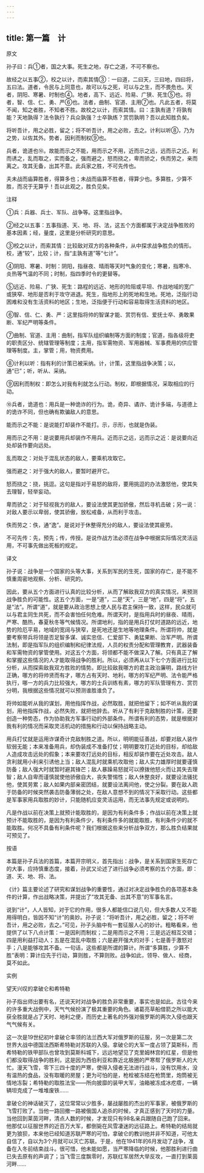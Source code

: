 ```yaml
---
---
---
```

title: 第一篇　计
---




原文

孙子曰：兵①者，国之大事。死生之地，存亡之道，不可不察也。

故经之以五事②，校之以计，而索其情③：一曰道，二曰天，三曰地，四曰将，五曰法。道者，令民与上同意也，故可以与之死，可以与之生，而不畏危也。天者，阴阳、寒暑、时制也④。地者，高下、远近、险易、广狭、死生⑤也。将者，智、信、仁、勇、严⑥也。法者，曲制、官道、主用⑦也。凡此五者，将莫不闻，知之者胜，不知者不胜。故校之以计，而索其情。曰：主孰有道？将孰有能？天地孰得？法令孰行？兵众孰强？士卒孰练？赏罚孰明？吾以此知胜负矣。

将听吾计，用之必胜，留之；将不听吾计，用之必败，去之。计利以听⑧，乃为之势，以佐其外。势者，因利而制权⑨也。

兵者，诡道也⑩。故能而示之不能，用而示之不用，近而示之远，远而示之近。利而诱之，乱而取之，实而备之，强而避之，怒而挠之，卑而骄之，佚而劳之，亲而离之。攻其无备，出其不意。此兵家之胜，不可先传也。

夫未战而庙算胜者，得算多也；未战而庙算不胜者，得算少也。多算胜，少算不胜，而况于无算乎！吾以此观之，胜负见矣。

注释

①兵：兵器、兵士、军队、战争等。这里指战争。

②经之以五事：五事指道、天、地、将、法，这五个方面都属于决定战争胜败的基本因素；经，量度，这里是分析研究的意思。

③校之以计，而索其情：比较敌对双方的各种条件，从中探求战争胜负的情形。校，通“较”，比较；计，指“主孰有道”等“七计”。

④阴阳、寒暑、时制：阴阳，指昼夜、晴雨等天时气象的变化；寒暑，指寒冷、炎热等气温的不同；时制，指四季时令的更替等。

⑤远近、险易、广狭、死生：路程的远近、地形的险阻或平坦、作战地域的宽广或狭窄、地形是否利于攻守进退。死生，指地形上的死地和生地。死地，泛指行动困难和没有生活资料的地区；生地，泛指便于行动和容易取得生活资料的地区。

⑥智、信、仁、勇、严：这里指将帅的智谋才能、赏罚有信、爱抚士卒、勇敢果断、军纪严明等条件。

⑦曲制、官道、主用：曲制，指军队组织编制等方面的制度；官道，指各级将吏的职责区分、统辖管理等制度；主用，指军需物资、军用器械、军事费用的供应管理等制度。主，掌管；用，物资费用。

⑧计利以听：指有利的计策已被采纳。计，计策，这里指战争决策；以，通“已”；听，听从、采纳。

⑨因利而制权：即怎么对我有利就怎么行动。制权，即根据情况，采取相应的行动。

⑩兵者，诡道也：用兵是一种诡诈的行为。诡，奇异、谲诈、诡计多端，与道德上的诡诈不同，但也确有欺骗敌人的意思。

能而示之不能：是说能打却装作不能打。示，示形，也就是伪装。

用而示之不用：是说要用兵却装作不用兵。近而示之远，远而示之近：是说要向近处却装作要向远处。

乱而取之：对处于混乱状态的敌人，要乘机攻取它。

强而避之：对于强大的敌人，要暂时避开它。

怒而挠之：挠，挑逗。这句是指对于易怒的敌将，要用挑逗的办法激怒他，使其失去理智，轻举妄动。

卑而骄之：对于轻视我方的敌人，要设法使其更加骄傲，然后寻机击破；另一说：对敌人要示以卑弱，使其骄傲，放松戒备，从而利于攻击。

佚而劳之：佚，通“逸”。是说对于休整得充分的敌人，要设法使其疲劳。

不可先传：先，预先；传，传授。是说作战方法必须在战争中根据实际情况灵活运用，不可事先做出死板的规定。

译文

孙子说：战争是一个国家的头等大事，关系到军民的生死，国家的存亡，是不能不慎重周密地观察、分析、研究的。

因此，要从五个方面进行认真的比较分析，从而了解敌我双方的真实情况，来预测战争胜负的可能性。这五个方面，一是“道”，二是“天”，三是“地”，四是“将”，五是“法”。所谓“道”，就是要从政治思想上使人民与君主保持一致，这样，民众就可以与君主同生共死，而不会害怕任何危难。所谓天时，是指用兵时的昼夜、晴雨，严寒、酷热，春夏秋冬等气候情况。所谓地利，指的是用兵打仗时道路的远近，地势的险厄平易，地域的宽阔与狭窄，是死地还是生地等地理条件。所谓将帅，就是要考察带兵将领是否足智多谋、诚实忠信、仁爱部下、勇猛果断、治军严明。所谓法制，即是指军队的组织编制和纪律法规，人员的权责分配和管理教育，武器装备和军需物资的掌管使用。对这五个方面，将领都不能不做深入了解。只有真正了解和掌握这些情况的人才能取得战争的胜利。所以，必须再从以下七个方面进行比较分析，从而探索敌我双方胜败的情势。即比较敌我哪方的君主政治廉明，路线方针正确，哪方的将帅贤而有才，哪方占有天时、地利，哪方的军纪严明、法令能严格执行，哪一方的兵力比较强大，哪方的士兵训练有素，哪方的军队管理有方、赏罚分明，我根据这些情况就可以预测谁胜谁负了。

将帅如能听从我的谋划，用他指挥作战，必然取胜，就把他留下；如不听从我的谋划，用他指挥作战，必然失败，就把他辞去。听从了有利于克敌制胜的计策，还要创造一种势态，作为协助我方军事行动的外部条件。所谓有利的态势，就是根据对我有利的情况而采取灵活机动的措施和行动以保持战略主动。

用兵打仗就是运用诈谋奇计克敌制胜之道。所以，明明能征善战，却要对敌人装作软弱无能；本来准备用兵，却伪装成不准备打仗；明明要攻打近处的目标，却给敌人造成攻击远处的假象；本来要攻打远处的目标，相反却装作要在近处攻击。敌人贪利就用小利来引诱他上当；敌人混乱时就乘机攻取他；敌人实力雄厚时就要谨慎防备；敌人强大时就暂时避其锋芒；敌人暴躁易怒就可以撩拨他怒火而让其失去理智；敌人自卑而谨慎就使他骄傲自大，丧失警惕性；敌人休整良好，就要设法骚扰他，使其劳累；敌人如果内部亲密团结，就要设法离间他，使之分裂。要在敌人疏于防备的时候突然袭击防备薄弱之处，在敌人意想不到的情况下采取行动。这些都是军事家用兵取胜的妙计，只能随机应变灵活运用，而无法事先规定或说明的。

凡是作战以前在决策上就预计能取胜的，是因为有利条件多；作战以前在决策上就预计不能取胜的，是因为有利条件少，有利条件多的就能取胜，有利条件少的就不能取胜。何况不具备有利条件呢？我们根据这些来分析战争双方，那么胜负结果就可预见了。

按语

本篇是孙子兵法的首篇，本篇开宗明义，首先指出：战争，是关系到国家生死存亡的大事，应持慎重态度，接着，孙武又论述了进行战争必须考察的五个方面，即：道、天、地、将、法。

《计》篇主要论述了研究和谋划战争的重要性，通过对决定战争胜负的各项基本条件的计算，作出战略决策，并提出了“攻其无备、出其不意”的军事名言。

说到“计”，人人皆知，对于它的作用，很多人都能信口说几句，但大多数人又不能用得明白，皆因不知“计”的奥妙。孙子说：“将听吾计，用之必胜，留之；将不听吾计，用之必败，去之。”可见，孙子头脑中有一套征服人心的妙计。粗略看来，他提供了以下八点计策：一是因利而制权；二是用而示之不用；三是远近相互交错；四是用利益打动人；五是在混乱中取胜；六是避开强大的对手；七是善于激怒对手；八是能够攻其不备。一句话，这些都是所谓的算计。所谓“多算胜，少算不胜”表明：算计应先于行动，算则胜，不算则败。战争如此，领导、做人、经商，莫不如此。

实例

望天兴叹的拿破仑和希特勒

孙子指出师出要有名，还说天时对战争的胜负非常重要，事实也是如此。古往今来的许多重大战例中，天气气候扮演了极其重要的角色。诸葛亮草船借箭之所以能大获全胜就是占了天时、地利之便，而历史上著名的外强对俄罗斯的两次入侵也跟天气气候有关。

这一次是19世纪初叶拿破仑率领的法兰西大军对俄罗斯的征服，另一次是第二次世界大战中德国法西斯希特勒对苏联的入侵。拿破仑的大军一度占领了莫斯科，而希特勒的铁甲部队也曾攻到莫斯科城下，远远地望见了克里姆林宫的红星，但是他们都没取得战争的胜利，这是因为西伯利亚和靠近北极圈的严寒帮了俄罗斯人的大忙。漫天飞雪，零下三四十度的严寒，使得入侵者无法进行战斗，没有饮用水，没有温热的食品，没有取暖的房屋；更为可怕的是，枪栓被冻结在枪筒里，炮筒被无情地冻裂；希特勒的取胜法宝——所向披靡的装甲大军，油箱被冻成冰疙瘩，一辆辆坦克成了一堆堆废铁……

拿破仑的神话破灭了，这位常常以少胜多，屡战屡胜的杰出的军事家，被俄罗斯的飞雪打败了。当他一路回撤一路被俄国人追杀的时候，才真正感到了天时的力量。当他回到莱茵河畔，清点人数的时候，才发现只有98名亲兵跟随自己跑了回来。他那仗以征服世界的近百万大军，都倒毙在风雪凄迷的远征路上。希特勒的结局就更为狼狈，本来他已经知道苏联严寒的可怕，拿破仑的教训他并非不知道，可他太自信了，自以为3个月就可以灭亡苏联。于是，他在1941年的6月发动了战争，准备在入冬前结束战斗。很可惜，他未能如愿，当严寒降临的时候，他那胜利进行曲已失去原有的声调了；当飞雪三度飘零时，苏联红军居然大举反攻，一直打到莱茵河畔……